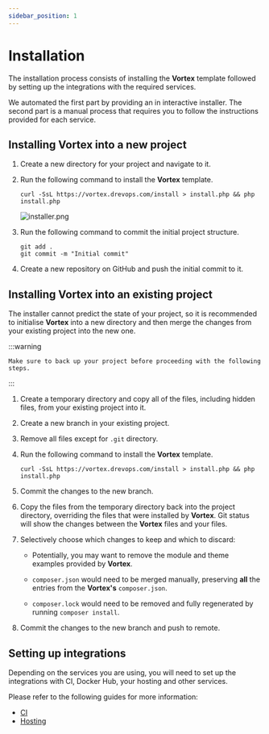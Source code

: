 ```yaml
---
sidebar_position: 1
---
```


# Installation

The installation process consists of installing the **Vortex** template
followed by setting up the integrations with the required services.

We automated the first part by providing an in interactive installer. The second
part is a manual process that requires you to follow the instructions provided
for each service.

## Installing Vortex into a new project

1. Create a new directory for your project and navigate to it.

2. Run the following command to install the **Vortex** template.
    ```shell title="Install using interactive prompts"
    curl -SsL https://vortex.drevops.com/install > install.php && php install.php
    ```
    ![installer.png](/img/installer.png)

3. Run the following command to commit the initial project structure.
    ```shell title="Commit the initial project structure"
    git add .
    git commit -m "Initial commit"
    ```

4. Create a new repository on GitHub and push the initial commit to it.

## Installing Vortex into an existing project

The installer cannot predict the state of your project, so it is recommended to
initialise **Vortex** into a new directory and then merge the changes from
your existing project into the new one.

:::warning

    Make sure to back up your project before proceeding with the following steps.

:::

1. Create a temporary directory and copy all of the files, including hidden files,
   from your existing project into it.

2. Create a new branch in your existing project.

3. Remove all files except for `.git` directory.

4. Run the following command to install the **Vortex** template.
    ```shell title="Install using interactive prompts"
    curl -SsL https://vortex.drevops.com/install > install.php && php install.php
    ```

5. Commit the changes to the new branch.

6. Copy the files from the temporary directory back into the project directory,
overriding the files that were installed by **Vortex**. Git status will show
the changes between the **Vortex** files and your files.

7. Selectively choose which changes to keep and which to discard:

    - Potentially, you may want to remove the module and theme examples provided
      by **Vortex**.

    - `composer.json` would need to be merged manually, preserving **all**
      the entries from the **Vortex's** `composer.json`.

    - `composer.lock` would
      need to be removed and fully regenerated by running `composer install`.

8. Commit the changes to the new branch and push to remote.

## Setting up integrations

Depending on the services you are using, you will need to set up the
integrations with CI, Docker Hub, your hosting and other services.

Please refer to the following guides for more information:

- [CI](../ci)
- [Hosting](../hosting)
